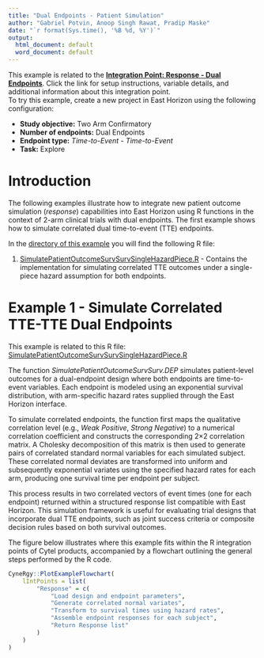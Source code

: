 ```yaml
---
title: "Dual Endpoints - Patient Simulation"
author: "Gabriel Potvin, Anoop Singh Rawat, Pradip Maske"
date: "`r format(Sys.time(), '%B %d, %Y')`"
output:
  html_document: default
  word_document: default
---
```


<div class="alert alert-primary" role="alert">
<p style="margin-bottom:0">This example is related to the <a href="IntegrationPointResponseDual.html" class="alert-link">**Integration Point: Response - Dual Endpoints**</a>. Click the link for setup instructions, variable details, and additional information about this integration point.</p></div>

<div class="alert alert-danger" role="alert">
To try this example, create a new project in East Horizon using the following configuration:
<ul style="margin-bottom:0">
<li>**Study objective:** Two Arm Confirmatory</li>
<li>**Number of endpoints:** Dual Endpoints</li>
<li>**Endpoint type:** *Time-to-Event - Time-to-Event*</li>
<li>**Task:** Explore</li>
</ul></div>

# Introduction

The following examples illustrate how to integrate new patient outcome simulation (*response*) capabilities into East Horizon using R functions in the context of 2-arm clinical trials with dual endpoints. The first example shows how to simulate correlated dual time-to-event (TTE) endpoints.

In the [directory of this example](https://github.com/Cytel-Inc/CyneRgy/tree/main/inst/Examples/DEPOutcomePatientSimulation) you will find the following R file:

1. [SimulatePatientOutcomeSurvSurvSingleHazardPiece.R](https://github.com/Cytel-Inc/CyneRgy/blob/main/inst/Examples/DEPOutcomePatientSimulation/SimulatePatientOutcomeSurvSurvSingleHazardPiece.R) - Contains the implementation for simulating correlated TTE outcomes under a single-piece hazard assumption for both endpoints.

# Example 1 - Simulate Correlated TTE-TTE Dual Endpoints

<div class="alert alert-primary" role="alert">
  <p style="margin-bottom:0"> This example is related to this R file: <a href="https://github.com/Cytel-Inc/CyneRgy/blob/main/inst/Examples/DEPOutcomePatientSimulation/SimulatePatientOutcomeSurvSurvSingleHazardPiece.R" class="alert-link">SimulatePatientOutcomeSurvSurvSingleHazardPiece.R</a></p>
</div>

The function *SimulatePatientOutcomeSurvSurv.DEP* simulates patient-level outcomes for a dual-endpoint design where both endpoints are time-to-event variables. Each endpoint is modeled using an exponential survival distribution, with arm-specific hazard rates supplied through the East Horizon interface.

To simulate correlated endpoints, the function first maps the qualitative correlation level (e.g., *Weak Positive*, *Strong Negative*) to a numerical correlation coefficient and constructs the corresponding 2×2 correlation matrix. A Cholesky decomposition of this matrix is then used to generate pairs of correlated standard normal variables for each simulated subject. These correlated normal deviates are transformed into uniform and subsequently exponential variates using the specified hazard rates for each arm, producing one survival time per endpoint per subject.

This process results in two correlated vectors of event times (one for each endpoint) returned within a structured response list compatible with East Horizon. This simulation framework is useful for evaluating trial designs that incorporate dual TTE endpoints, such as joint success criteria or composite decision rules based on both survival outcomes.

The figure below illustrates where this example fits within the R integration points of Cytel products, accompanied by a flowchart outlining the general steps performed by the R code.

```r
CyneRgy::PlotExampleFlowchart(
    lIntPoints = list(
        "Response" = c(
            "Load design and endpoint parameters",
            "Generate correlated normal variates",
            "Transform to survival times using hazard rates",
            "Assemble endpoint responses for each subject",
            "Return Response list"
        )
    )
)
```
